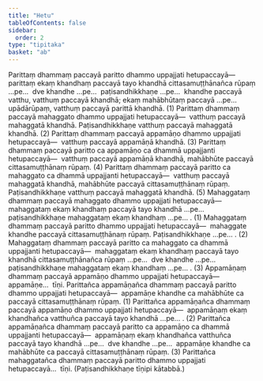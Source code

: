 ```yaml
---
title: "Hetu"
tableOfContents: false
sidebar:
  order: 2
type: "tipitaka"
basket: "ab"
---
```



<DynamicBreadcrumb />

<Division number="28">

<Paragraph number="1958">
Parittaṃ dhammaṃ paccayā paritto dhammo uppajjati hetupaccayā—  parittaṃ ekaṃ khandhaṃ paccayā tayo khandhā cittasamuṭṭhānañca rūpaṃ …pe…  dve khandhe …pe…  paṭisandhikkhaṇe …pe…  khandhe paccayā vatthu, vatthuṃ paccayā khandhā; ekaṃ mahābhūtaṃ paccayā …pe…  upādārūpaṃ, vatthuṃ paccayā parittā khandhā. (1)
</Paragraph>

<Paragraph number="1959">
Parittaṃ dhammaṃ paccayā mahaggato dhammo uppajjati hetupaccayā—  vatthuṃ paccayā mahaggatā khandhā. Paṭisandhikkhaṇe vatthuṃ paccayā mahaggatā khandhā. (2)
</Paragraph>

<Paragraph number="1960">
Parittaṃ dhammaṃ paccayā appamāṇo dhammo uppajjati hetupaccayā—  vatthuṃ paccayā appamāṇā khandhā. (3)
</Paragraph>

<Paragraph number="1961">
Parittaṃ dhammaṃ paccayā paritto ca appamāṇo ca dhammā uppajjanti hetupaccayā—  vatthuṃ paccayā appamāṇā khandhā, mahābhūte paccayā cittasamuṭṭhānaṃ rūpaṃ. (4)
</Paragraph>

<Paragraph number="1962">
Parittaṃ dhammaṃ paccayā paritto ca mahaggato ca dhammā uppajjanti hetupaccayā—  vatthuṃ paccayā mahaggatā khandhā, mahābhūte paccayā cittasamuṭṭhānaṃ rūpaṃ. Paṭisandhikkhaṇe vatthuṃ paccayā mahaggatā khandhā. (5)
</Paragraph>

</Division>
<Division number="29">

<Paragraph number="1963">
Mahaggataṃ dhammaṃ paccayā mahaggato dhammo uppajjati hetupaccayā—  mahaggataṃ ekaṃ khandhaṃ paccayā tayo khandhā …pe…  paṭisandhikkhaṇe mahaggataṃ ekaṃ khandhaṃ …pe… . (1)
</Paragraph>

<Paragraph number="1964">
Mahaggataṃ dhammaṃ paccayā paritto dhammo uppajjati hetupaccayā—  mahaggate khandhe paccayā cittasamuṭṭhānaṃ rūpaṃ. Paṭisandhikkhaṇe …pe… . (2)
</Paragraph>

<Paragraph number="1965">
Mahaggataṃ dhammaṃ paccayā paritto ca mahaggato ca dhammā uppajjanti hetupaccayā—  mahaggataṃ ekaṃ khandhaṃ paccayā tayo khandhā cittasamuṭṭhānañca rūpaṃ …pe…  dve khandhe …pe…  paṭisandhikkhaṇe mahaggataṃ ekaṃ khandhaṃ …pe… . (3)
</Paragraph>

<Paragraph number="1966">
Appamāṇaṃ dhammaṃ paccayā appamāṇo dhammo uppajjati hetupaccayā—  appamāṇe…  tīṇi.
</Paragraph>

</Division>
<Division number="30">

<Paragraph number="1967">
Parittañca appamāṇañca dhammaṃ paccayā paritto dhammo uppajjati hetupaccayā—  appamāṇe khandhe ca mahābhūte ca paccayā cittasamuṭṭhānaṃ rūpaṃ. (1)
</Paragraph>

<Paragraph number="1968">
Parittañca appamāṇañca dhammaṃ paccayā appamāṇo dhammo uppajjati hetupaccayā—  appamāṇaṃ ekaṃ khandhañca vatthuñca paccayā tayo khandhā …pe… . (2)
</Paragraph>

<Paragraph number="1969">
Parittañca appamāṇañca dhammaṃ paccayā paritto ca appamāṇo ca dhammā uppajjanti hetupaccayā—  appamāṇaṃ ekaṃ khandhañca vatthuñca paccayā tayo khandhā …pe…  dve khandhe …pe…  appamāṇe khandhe ca mahābhūte ca paccayā cittasamuṭṭhānaṃ rūpaṃ. (3)
</Paragraph>

<Paragraph number="1970">
Parittañca mahaggatañca dhammaṃ paccayā paritto dhammo uppajjati hetupaccayā…  tīṇi. (Paṭisandhikkhaṇe tīṇipi kātabbā.)
</Paragraph>
</Division>